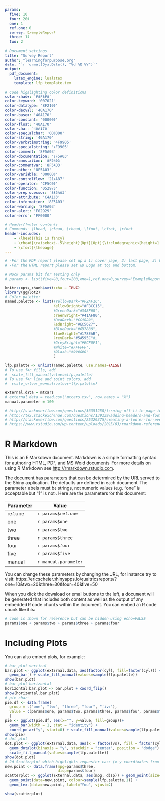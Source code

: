 ---
params:
  five: 10
  four: 200
  one: 1
  ref.one: 0
  survey: ExampleReport
  three: 15
  two: 2
  
# Document settings
title: "Survey Report"
author: "learningforpurpose.org"
date: '`r format(Sys.Date(), "%d %B %Y")`'
output:
  pdf_document:
    latex_engine: lualatex
    template: lfp_template.tex
  
# Code highlighting color definitions
color-shade: 'F8F8F8'
color-keyword: '007021'
color-datatype: '8F2100'
color-decval: '40A170'
color-basen: '40A170'
color-constant: '000000'
color-float: '40A170'
color-char: '40A170'
color-specialchar: '000000'
color-string: '40A170'
color-verbatimstring: '4F9905'
color-specialstring: '4F9905'
color-comment: '8F5A03'
color-documentation: '8F5A03'
color-annotation: '8F5A03'
color-commentvar: '8F5A03'
color-other: '8F5A03'
color-variable: '000000'
color-controlflow: '214A87'
color-operator: 'CF5C00'
color-function: '05297D'
color-preprocessor: '8F5A03'
color-attribute: 'C4A103'
color-information: '8F5A03'
color-warning: '8F5A03'
color-alert: 'F02929'
color-error: 'FF0000'

# Header/footer contents
# Commands: \lhead, \chead, \rhead, \lfoot, \cfoot, \rfoot
header-includes:
    - \lhead{This is fancy}
    - \rhead{\raisebox{-.5\height}[0pt][0pt]{\includegraphics[height=1.5cm]{LFP_vertical_tagline.png}}}
    - \cfoot{\thepage}
---

```{r setup, include=FALSE, echo=FALSE}
# -For the PDF report please set up a 1) cover page, 2) last page, 3) header and footer for normal pages with page number, dummy text and logo in it so I can further tweak.
# -For the HTML report please set up Logo at top and bottom,

# Mock params bit for testing only
# params <- list(five=10,four=200,one=1,ref.one=0,survey='ExampleReport',three=15,two=2)

knitr::opts_chunk$set(echo = TRUE)
library(ggplot2)
# Color palette:
named.palette <- list(#YellowDark="#F2AF1C",
                      YellowBright="#FBCC15",
                      #GreenDark="#348F68",
                      GreenBright="#41AF80",
                      #RedDark="#CC4528",
                      RedBright="#EC5627",
                      #BlueDark="#0D7888",
                      BlueBright="#178EAB",
                      GreyDark="#5A595C"#,
                      #GreyBright="#ECF0F1",
                      #White="#FFFFFF",
                      #Black="#000000"
                      )

lfp.palette <- unlist(named.palette, use.names=FALSE)
# To use for fills, add
#  scale_fill_manual(values=lfp.palette)
# To use for line and point colors, add
#  scale_colour_manual(values=lfp.palette)

external.data = mtcars
# external.data = read.csv("mtcars.csv", row.names = "X")
manual.parameter = 100

# http://stackoverflow.com/questions/36351258/turning-off-title-page-in-rmd-using-knitr
# http://tex.stackexchange.com/questions/139139/adding-headers-and-footers-using-pandoc
# http://stackoverflow.com/questions/25329375/creating-a-footer-for-every-page-using-r-markdown
# https://www.rstudio.com/wp-content/uploads/2015/03/rmarkdown-reference.pdf
```

# R Markdown

This is an R Markdown document. Markdown is a simple formatting syntax for authoring HTML, PDF, and MS Word documents. For more details on using R Markdown see <http://rmarkdown.rstudio.com>.

The document has parameters that can be determined by the URL served to the Shiny application. The defaults are defined in each document. The parameter labels must be strings, not numeric values (e.g. "one" is acceptable but "1" is not). Here are the parameters for this document:

Parameter | Value
------------- | -------------
ref.one | `r params$ref.one`
one | `r params$one`
two | `r params$two`
three | `r params$three`
four | `r params$four`
five | `r params$five`
manual | `r manual.parameter`


You can change these parameters by changing the URL, for instance try to visit: https://ericscheier.shinyapps.io/qualtricsreports/?one=10&two=20&three=30&four=40&five=50

When you click the download or email buttons to the left, a document will be generated that includes both content as well as the output of any embedded R code chunks within the document. You can embed an R code chunk like this:

```{r}
# code is shown for reference but can be hidden using echo=FALSE
params$one + params$two + params$three + params$four
```

# Including Plots

You can also embed plots, for example:

```{r pressure, echo=FALSE, message=FALSE, warning=FALSE}
# bar plot vertical
bar.plot <- ggplot(external.data, aes(factor(cyl), fill=factor(cyl))) +
  geom_bar() + scale_fill_manual(values=sample(lfp.palette))
show(bar.plot)
# bar plot horizontal
horizontal.bar.plot <- bar.plot + coord_flip()
show(horizontal.bar.plot)
# pie chart
pie.df <- data.frame(
  group = c("one", "two", "three", "four", "five"),
  value = c(params$one, params$two, params$three, params$four, params$five) 
  )
pie <- ggplot(pie.df, aes(x="", y=value, fill=group))+
  geom_bar(width = 1, stat = "identity") +
  coord_polar("y", start=0) + scale_fill_manual(values=sample(lfp.palette))
show(pie)
# dot plot
dot.plot <- ggplot(external.data, aes(x = factor(vs), fill = factor(cyl), y = mpg)) +
  geom_dotplot(binaxis = "y", stackdir = "center", position = "dodge") +
  scale_fill_manual(values=sample(lfp.palette))
show(dot.plot)
# 2d Scatterplot which highlights requester case (x y coordinates from URL)
new.point <- data.frame(mpg=params$three,
                        disp=params$four)
scatterplot <- ggplot(external.data, aes(mpg, disp)) + geom_point(size=1) + 
  geom_point(data=new.point, colour=sample(lfp.palette,1)) +
  geom_text(data=new.point, label="You", vjust=2)
  
show(scatterplot)

```
